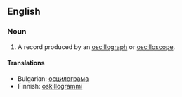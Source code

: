 ==English==

===Noun===
{{en-noun}}

# A record produced by an [[oscillograph]] or [[oscilloscope]].

====Translations====
{{top}}
*Bulgarian: [[осцилограма]] {{f}}
*Finnish: [[oskillogrammi]]
{{mid}}
{{bottom}}